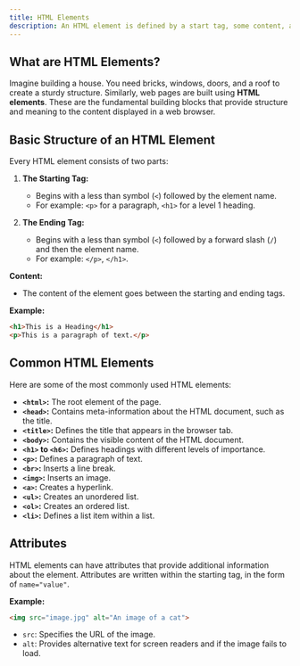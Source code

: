 ```yaml
---
title: HTML Elements
description: An HTML element is defined by a start tag, some content, and an end tag.
---
```


## What are HTML Elements?

Imagine building a house. You need bricks, windows, doors, and a roof to create a sturdy structure. Similarly, web pages are built using **HTML elements**. These are the fundamental building blocks that provide structure and meaning to the content displayed in a web browser.

## Basic Structure of an HTML Element

Every HTML element consists of two parts:

1. **The Starting Tag:** 
   - Begins with a less than symbol (`<`) followed by the element name. 
   - For example: `<p>` for a paragraph, `<h1>` for a level 1 heading.

2. **The Ending Tag:** 
   - Begins with a less than symbol (`<`) followed by a forward slash (`/`) and then the element name. 
   - For example: `</p>`, `</h1>`.

**Content:** 
- The content of the element goes between the starting and ending tags.

**Example:**

```html
<h1>This is a Heading</h1>
<p>This is a paragraph of text.</p>
```

## Common HTML Elements

Here are some of the most commonly used HTML elements:

- **`<html>`:** The root element of the page. 
- **`<head>`:** Contains meta-information about the HTML document, such as the title.
- **`<title>`:** Defines the title that appears in the browser tab.
- **`<body>`:** Contains the visible content of the HTML document.
- **`<h1>` to `<h6>`:** Defines headings with different levels of importance.
- **`<p>`:** Defines a paragraph of text.
- **`<br>`:** Inserts a line break.
- **`<img>`:** Inserts an image.
- **`<a>`:** Creates a hyperlink.
- **`<ul>`:** Creates an unordered list.
- **`<ol>`:** Creates an ordered list.
- **`<li>`:** Defines a list item within a list.

## Attributes

HTML elements can have attributes that provide additional information about the element. Attributes are written within the starting tag, in the form of `name="value"`.

**Example:**

```html
<img src="image.jpg" alt="An image of a cat"> 
```

- `src`: Specifies the URL of the image.
- `alt`: Provides alternative text for screen readers and if the image fails to load.
